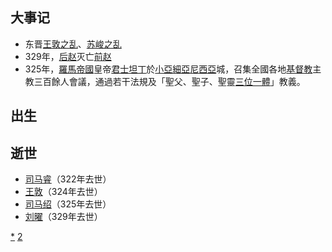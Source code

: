 {{unreferenced|time=2018-08-23T08:41:09+00:00}}
{{DecadeTOC|320}}
== 大事记 ==
* 东晋[[王敦之乱|王敦之乱]]、[[苏峻之乱|苏峻之乱]]
* 329年，[[后赵|后赵]]灭亡[[前赵|前赵]]
* 325年，[[羅馬帝國|羅馬帝國]]皇帝[[君士坦丁大帝|君士坦丁]]於[[小亞細亞|小亞細亞]][[尼西亞|尼西亞]]城，召集全國各地[[基督教|基督教]]主教三百餘人會議，通過若干法規及「聖父、聖子、聖靈[[三位一體|三位一體]]」教義。
== 出生 ==

== 逝世 ==
* [[司马睿|司马睿]]（322年去世）
* [[王敦|王敦]]（324年去世）
* [[司马绍|司马绍]]（325年去世）
* [[刘曜|刘曜]]（329年去世）

{{世紀|4}}

[[Category:320年代|*]]
[[Category:4世纪各年代|2]]